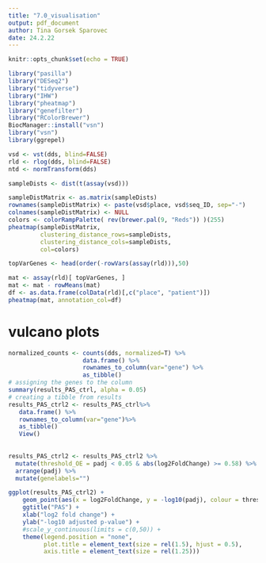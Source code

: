 ```yaml
---
title: "7.0_visualisation"
output: pdf_document
author: Tina Gorsek Sparovec
date: 24.2.22
---
```


```r
knitr::opts_chunk$set(echo = TRUE)
```

```r
library("pasilla")
library("DESeq2")
library("tidyverse")
library("IHW")
library("pheatmap")
library("genefilter")
library("RColorBrewer")
BiocManager::install("vsn")
library("vsn")
library(ggrepel)
```

```r
vsd <- vst(dds, blind=FALSE)
rld <- rlog(dds, blind=FALSE)
ntd <- normTransform(dds)
```

```r
sampleDists <- dist(t(assay(vsd)))

sampleDistMatrix <- as.matrix(sampleDists)
rownames(sampleDistMatrix) <- paste(vsd$place, vsd$seq_ID, sep="-")
colnames(sampleDistMatrix) <- NULL
colors <- colorRampPalette( rev(brewer.pal(9, "Reds")) )(255)
pheatmap(sampleDistMatrix,
         clustering_distance_rows=sampleDists,
         clustering_distance_cols=sampleDists,
         col=colors)
```

```r
topVarGenes <- head(order(-rowVars(assay(rld))),50)

mat <- assay(rld)[ topVarGenes, ]
mat <- mat - rowMeans(mat)
df <- as.data.frame(colData(rld)[,c("place", "patient")])
pheatmap(mat, annotation_col=df)
```

# vulcano plots


```r
normalized_counts <- counts(dds, normalized=T) %>% 
                     data.frame() %>%
                     rownames_to_column(var="gene") %>%
                     as_tibble()
# assigning the genes to the column 
summary(results_PAS_ctrl, alpha = 0.05)
# creating a tibble from results 
results_PAS_ctrl2 <- results_PAS_ctrl%>%
   data.frame() %>% 
   rownames_to_column(var="gene")%>%
   as_tibble()
   View()
   
   
results_PAS_ctrl2 <- results_PAS_ctrl2 %>%
  mutate(threshold_OE = padj < 0.05 & abs(log2FoldChange) >= 0.58) %>%
  arrange(padj) %>%
  mutate(genelabels="")

ggplot(results_PAS_ctrl2) +
    geom_point(aes(x = log2FoldChange, y = -log10(padj), colour = threshold_OE)) +
    ggtitle("PAS") +
    xlab("log2 fold change") + 
    ylab("-log10 adjusted p-value") +
    #scale_y_continuous(limits = c(0,50)) +
    theme(legend.position = "none",
          plot.title = element_text(size = rel(1.5), hjust = 0.5),
          axis.title = element_text(size = rel(1.25)))  
```




